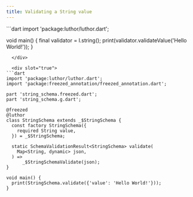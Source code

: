 ```yaml
---
title: Validating a String value
---
```



<CodeGenContentSwitcher>
  <div slot="false">
```dart
import 'package:luthor/luthor.dart';

void main() { 
  final validator = l.string();
  print(validator.validateValue('Hello World!'));
}
```
  </div>

  <div slot="true">
```dart
import 'package:luthor/luthor.dart';
import 'package:freezed_annotation/freezed_annotation.dart';

part 'string_schema.freezed.dart';
part 'string_schema.g.dart';

@freezed
@luthor
class StringSchema extends _$StringSchema {
  const factory StringSchema({
    required String value,
  }) = _$StringSchema;

  static SchemaValidationResult<StringSchema> validate(
    Map<String, dynamic> json,
  ) =>
      _$StringSchemaValidate(json);
}

void main() {
  print(StringSchema.validate({'value': 'Hello World!'}));
}
```
  </div>
</CodeGenContentSwitcher>

